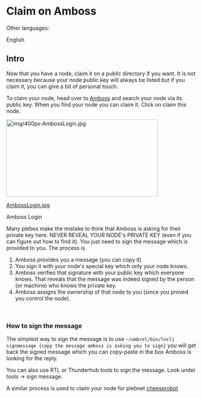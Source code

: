<span id="claim-on-amboss"></span>
= Claim on Amboss =

<div class="mw-parser-output">

<div class="mw-pt-languages noprint" lang="en" dir="ltr">

<div class="mw-pt-languages-label">

Other languages:

</div>
<div class="mw-pt-languages-list">

<span class="mw-pt-languages-ui mw-pt-languages-selected mw-pt-progress mw-pt-progress--complete" lang="en">English</span>

</div>

</div>
<span id="intro"></span>
== <span id="Intro" class="mw-headline">Intro</span> ==

Now that you have a node, claim it on a public directory if you want. It is not necessary because your node public key will always be listed but if you claim it, you can give a bit of personal touch.

To claim your node, head over to [https://amboss.space/ Amboss] and search your node via its public key. When you find your node you can claim it. Click on claim this node.

<div class="thumb tleft">

<div class="thumbinner" style="width:402px;">

[[/plebnet.wiki/wiki/File:AmbossLogin.jpg|[[File:img/400px-AmbossLogin.jpg|400x203px|class=thumbimage]]]]
<div class="thumbcaption">

<div class="magnify">

[[/plebnet.wiki/wiki/File:AmbossLogin.jpg|]]

</div>
Amboss Login

</div>

</div>

</div>
Many plebes make the mistake to think that Amboss is asking for their private key here. NEVER REVEAL YOUR NODE's PRIVATE KEY (even if you can figure out how to find it). You just need to sign the message which is provided to you. The process is

# Amboss provides you a message (you can copy it)
# You sign it with your node's special key which only your node knows.
# Amboss verifies that signature with your public key which everyone knows. That reveals that the message was indeed signed by the person (or machine) who knows the private key.
# Amboss assigns the ownership of that node to you (since you proved you control the node).

<br />


<span id="how-to-sign-the-message"></span>
=== <span id="How_to_sign_the_message" class="mw-headline">How to sign the message</span> ===

The simplest way to sign the message is to use <code> ~/umbrel/bin/lncli signmessage {copy the message amboss is asking you to sign} </code> you will get back the signed message which you can copy-paste in the box Amboss is looking for the reply.

You can also use RTL or Thunderhub tools to sign the message. Look under tools -&gt; sign message.

A similar process is used to claim your node for plebnet [https://t.me/cheeserobot cheeserobot]


</div>
